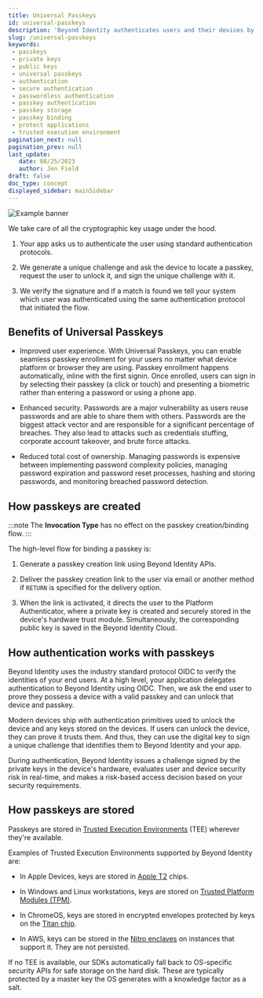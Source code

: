 ```yaml
---
title: Universal Passkeys
id: universal-passkeys
description: 'Beyond Identity authenticates users and their devices by cryptographically binding users to devices, providing complete control over who and what devices can access your SaaS apps and cloud infrastructure.'
slug: /universal-passkeys
keywords:
 - passkeys
 - private keys
 - public keys
 - universal passkeys
 - authentication
 - secure authentication
 - passwordless authentication
 - passkey authentication
 - passkey storage
 - passkey binding
 - protect applications
 - trusted execution environment
pagination_next: null
pagination_prev: null
last_update:
   date: 08/25/2023
   author: Jen Field
draft: false
doc_type: concept
displayed_sidebar: mainSidebar
---
```





<PasskeyAndDevicesOverview />



<img src={AuthenticationRequestDiagram} id="diagrams" alt="Example banner" />


We take care of all the cryptographic key usage under the hood.

1. Your app asks us to authenticate the user using standard authentication protocols.

2. We generate a unique challenge and ask the device to locate a passkey, request the user to unlock it, and sign the unique challenge with it.

3. We verify the signature and if a match is found we tell your system which user was authenticated using the same authentication protocol that initiated the flow.

## Benefits of Universal Passkeys


- Improved user experience. With Universal Passkeys, you can enable seamless passkey enrollment for your users no matter what device platform or browser they are using. Passkey enrollment happens automatically, inline with the first signin. Once enrolled, users can sign in by selecting their passkey (a click or touch) and presenting a biometric rather than entering a password or using a phone app.

- Enhanced security. Passwords are a major vulnerability as users reuse passwords and are able to share them with others. Passwords are the biggest attack vector and are responsible for a significant percentage of breaches. They also lead to attacks such as credentials stuffing, corporate account takeover, and brute force attacks.

- Reduced total cost of ownership.  Managing passwords is expensive between implementing password complexity policies, managing password expiration and password reset processes, hashing and storing passwords, and monitoring breached password detection.

## How passkeys are created


<PasskeyBindingMethods />

:::note
The **Invocation Type** has no effect on the passkey creation/binding flow.
:::



The high-level flow for binding a passkey is:

1. Generate a passkey creation link using Beyond Identity APIs.

2. Deliver the passkey creation link to the user via email or another method if `RETURN` is specified for the delivery option.

3. When the link is activated, it directs the user to the Platform Authenticator, where a private key is created and securely stored in the device's hardware trust module. Simultaneously, the corresponding public key is saved in the Beyond Identity Cloud.

## How authentication works with passkeys

Beyond Identity uses the industry standard protocol OIDC to verify the identities of your end users. At a high level, your application delegates authentication to Beyond Identity using OIDC. Then, we ask the end user to prove they possess a device with a valid passkey and can unlock that device and passkey.

Modern devices ship with authentication primitives used to unlock the device and any keys stored on the devices. If users can unlock the device, they can prove it trusts them. And thus, they can use the digital key to sign a unique challenge that identifies them to Beyond Identity and your app.

During authentication, Beyond Identity issues a challenge signed by the private keys in the device's hardware, evaluates user and device security risk in real-time, and makes a risk-based access decision based on your security requirements.

## How passkeys are stored

Passkeys are stored in [Trusted Execution Environments](https://en.wikipedia.org/wiki/Trusted_execution_environment) (TEE) wherever they're available.

Examples of Trusted Execution Environments supported by Beyond Identity are:

- In Apple Devices, keys are stored in [Apple T2](https://en.wikipedia.org/wiki/Apple_T2) chips.

- In Windows and Linux workstations, keys are stored on [Trusted Platform Modules (TPM)](https://en.wikipedia.org/wiki/TPM2).

- In ChromeOS, keys are stored in encrypted envelopes protected by keys on the [Titan chip](https://cloud.google.com/blog/products/identity-security/titan-in-depth-security-in-plaintext).

- In AWS, keys can be stored in the [Nitro enclaves](https://aws.amazon.com/ec2/nitro/) on instances that support it. They are not persisted.

If no TEE is available, our SDKs automatically fall back to OS-specific security APIs for safe storage on the hard disk. These are typically protected by a master key the OS generates with a knowledge factor as a salt.
